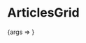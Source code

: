 
<Meta title="ArticlesGrid" component={ArticlesGrid} />

# ArticlesGrid

<Canvas>
  <Story
    name="Basic"
    args={{
      articles: [
        {
          code: 'article-code-8',
          name: 'Заголовок статьи 8',
          description:
            'Съешь же ещё этих мягких французских булок, да выпей чаю. Съешь же ещё этих мягких французских булок, да выпей чаю. Съешь же ещё этих мягких французских булок, да выпей чаю. Съешь же ещё этих мягких французских булок, да выпей чаю.',
          alt: 'Клавиатура',
          releaseDate: '07.10.2020',
          minutesRead: 8,
        },
        {
          code: 'article-code-7',
          name: 'Заголовок статьи 7',
          description:
            'Съешь же ещё этих мягких французских булок, да выпей чаю. Съешь же ещё этих мягких французских булок, да выпей чаю. Съешь же ещё этих мягких французских булок, да выпей чаю.',
          alt: 'Клавиатура',
          releaseDate: '30.09.2020',
          minutesRead: 6,
        },
        {
          code: 'article-code-6',
          name: 'Заголовок статьи 6',
          description:
            'Съешь же ещё этих мягких французских булок, да выпей чаю. Съешь же ещё этих мягких французских булок, да выпей чаю. Съешь же ещё этих мягких французских булок, да выпей чаю.',
          alt: 'Клавиатура',
          releaseDate: '23.09.2020',
          minutesRead: 10,
        },
        {
          code: 'article-code-5',
          name: 'Заголовок статьи 5',
          description:
            'Съешь же ещё этих мягких французских булок, да выпей чаю. Съешь же ещё этих мягких французских булок, да выпей чаю. Съешь же ещё этих мягких французских булок, да выпей чаю. Съешь же ещё этих мягких французских булок, да выпей чаю. Съешь же ещё этих мягких французских булок, да выпей чаю.',
          alt: 'Клавиатура',
          releaseDate: '16.09.2020',
          minutesRead: 12,
        },
        {
          code: 'article-code-4',
          name: 'Заголовок статьи 4',
          description:
            'Съешь же ещё этих мягких французских булок, да выпей чаю. Съешь же ещё этих мягких французских булок, да выпей чаю.',
          alt: 'Клавиатура',
          releaseDate: '09.09.2020',
          minutesRead: 7,
        },
        {
          code: 'article-code-3',
          name: 'Заголовок статьи 3',
          description:
            'Съешь же ещё этих мягких французских булок, да выпей чаю. Съешь же ещё этих мягких французских булок, да выпей чаю. Съешь же ещё этих мягких французских булок, да выпей чаю.',
          alt: 'Клавиатура',
          releaseDate: '02.09.2020',
          minutesRead: 9,
        },
        {
          code: 'article-code-2',
          name: 'Заголовок статьи 2',
          description:
            'Съешь же ещё этих мягких французских булок, да выпей чаю. Съешь же ещё этих мягких французских булок, да выпей чаю. Съешь же ещё этих мягких французских булок, да выпей чаю. Съешь же ещё этих мягких французских булок, да выпей чаю. Съешь же ещё этих мягких французских булок, да выпей чаю.',
          alt: 'Клавиатура',
          releaseDate: '26.08.2020',
          minutesRead: 6,
        },
        {
          code: 'article-code-1',
          name: 'Заголовок статьи 1',
          description:
            'Съешь же ещё этих мягких французских булок, да выпей чаю. Съешь же ещё этих мягких французских булок, да выпей чаю.',
          alt: 'Клавиатура',
          releaseDate: '19.08.2020',
          minutesRead: 4,
        },
      ],
    }}
  >
    {args => <ArticlesGrid {...args} />}
  </Story>
</Canvas>

<ArgsTable />

